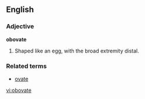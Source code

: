 ==English==
===Adjective===
'''obovate'''
#Shaped like an egg, with the broad extremity distal.

===Related terms===
*[[ovate]]

[[vi:obovate]]